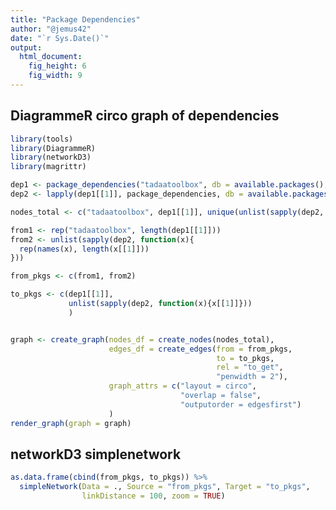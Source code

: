 ```yaml
---
title: "Package Dependencies"
author: "@jemus42"
date: "`r Sys.Date()`"
output: 
  html_document: 
    fig_height: 6
    fig_width: 9
---
```


## DiagrammeR circo graph of dependencies

```r
library(tools)
library(DiagrammeR)
library(networkD3)
library(magrittr)

dep1 <- package_dependencies("tadaatoolbox", db = available.packages(), recursive = F)
dep2 <- lapply(dep1[[1]], package_dependencies, db = available.packages())

nodes_total <- c("tadaatoolbox", dep1[[1]], unique(unlist(sapply(dep2, "[[", 1))))

from1 <- rep("tadaatoolbox", length(dep1[[1]]))
from2 <- unlist(sapply(dep2, function(x){
  rep(names(x), length(x[[1]]))
}))

from_pkgs <- c(from1, from2)

to_pkgs <- c(dep1[[1]],
             unlist(sapply(dep2, function(x){x[[1]]}))
             )


graph <- create_graph(nodes_df = create_nodes(nodes_total),
                      edges_df = create_edges(from = from_pkgs,
                                              to = to_pkgs,
                                              rel = "to_get",
                                              "penwidth = 2"),
                      graph_attrs = c("layout = circo",
                                      "overlap = false",
                                      "outputorder = edgesfirst")
                      )
render_graph(graph = graph)
```

## networkD3 simplenetwork

```r
as.data.frame(cbind(from_pkgs, to_pkgs)) %>%
  simpleNetwork(Data = ., Source = "from_pkgs", Target = "to_pkgs",
                linkDistance = 100, zoom = TRUE)

```
